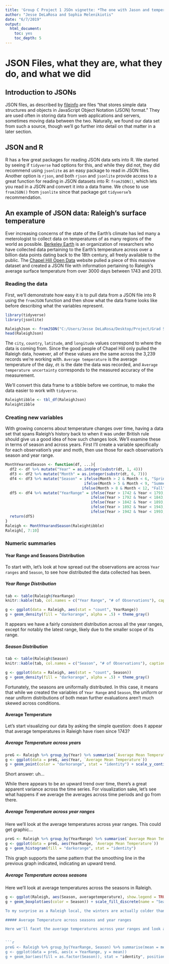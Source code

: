 ---
title: 'Group C Project 1 JSOn vignette: *The one with Jason and temperatures*'
author: "Jesse DeLaRosa and Sophia Melenikiotis"
date: "6/7/2019"
output:
  html_document:
    toc: yes
    toc_depth: 5
---

# JSON Files, what they are, what they do, and what we did

## Introduction to JSONs

JSON files, as described by [fileinfo]("https://fileinfo.com/extension/json") are files "that stores simple data structures and objects in JavaScript Object Notation (JSON) format." They are used often in storing data from web applications and servers, sometimes moving data between the two. Naturally, we found our data set from such a source, though we'll go further into detail on that matter in a later section.

## JSON and R

R has a few great packages for reading JSON data sets into R. We started by seeing if `tidyverse` had options for this, and while they did not, they did recommend using `jsonlite` as an easy package to read in JSON files. Another option is `rjson`, and both `rjson` and `jsonlite` provide access to a great function for reading in JSON datasets into R: `fromJSON()`, which lets you read in a JSON and convert it into a data frame. We chose to use `fromJSON()` from `jsonlite` since that package got `tidyverse`'s recommendation.

## An example of JSON data: Raleigh's surface temperature

Ever increasing concerns of the state of the Earth's climate has led many a meterologist to collect data on temperatures of as many regions of the world as possible. [Berkeley Earth]("http://berkeleyearth.org/about/") is an organization of researchers who have collected data pertaining to the Earth's temperature across over a billion data points dating back to the 18th century, all freely available to the public. The [Chapel Hill Open Data](https://www.chapelhillopendata.org/page/home1/) website pulled a piece of this massive dataset and created a JSON file with information pertaining to Raleigh's average surface temperature from over 3000 days between 1743 and 2013.

### Reading the data

First, we'll demonstrate how easy it is to pull data from a JSON file into R using the `fromJSON` function and then show what the data frame looks like before describing what the variables represent.
```{r setup, include=TRUE, warning=FALSE, message=FALSE}
library(tidyverse)
library(jsonlite)

RaleighJson <- fromJSON("C:/Users/Jesse DeLaRosa/Desktop/Project/Grad School/ST 558 Data Science for Statisticians/Project 1/earth-surface-temperature-data0.json")
head(RaleighJson)
```

The `city`, `country`, `latitude`, and `longitude` values correspond to where the data is coming from. Since the good people of Chapel Hill only pulled the Raleigh data, however, all of these values are the same across the 3,239 records we're working with. `Average temperature` is the average temperature of the day, `dt` is the date the data was recorded, and `Average temperature uncertainty` corresponds to the measured accuracy of the measurement. 

We'll convert this data frame to a tibble before we continue, to make the data easier to work with `tidyverse`.

```{r Raleightibble, include=TRUE, warning = FALSE}
Raleightibble <- tbl_df(RaleighJson)
Raleightibble
```


### Creating new variables

With growing concerns about temperature changes over time, having a data set that spans Raleigh's history back to when it was under British rule should give us a good idea of how such changes look. We'll examine these in terms of season and across years. First I'll create a variable specifically for each observation's year and moth, then use those for each observation's season and year range.

```{r Raleighdatemod, include=TRUE, warning = FALSE}
MonthYearandSeason <- function(df, ...){
  df2 <- df %>% mutate("Year" = as.integer(substr(dt, 1, 4)))
  df3 <- df2 %>% mutate("Month" = as.integer(substr(dt, 6, 7)))
  df4 <- df3 %>% mutate("Season" = ifelse(Month > 2 & Month < 6, "Spring",
                                   ifelse(Month > 5 & Month < 9, "Summer",
                                  ifelse(Month > 8 & Month < 12, "Fall", "Winter"))))
  df5 <- df4 %>% mutate("YearRange" = ifelse(Year > 1742 & Year < 1793, "1743-1792",
                                      ifelse(Year > 1792 & Year < 1843, "1793-1842",
                                      ifelse(Year > 1842 & Year < 1893, "1843-1892",
                                      ifelse(Year > 1892 & Year < 1943, "1893-1942",
                                      ifelse(Year > 1942 & Year < 1993, "1943-1992", "1993-2013"))))))
  return(df5)
}
Raleigh <- MonthYearandSeason(Raleightibble)
Raleigh[, 7:10]
```

### Numeric summaries

#### Year Range and Seasons Distribution

To start with, let's look at how spread out the observations are across `Year ranges` and `Season`, to see how distributed the data collected has been.

##### Year Range Distribution

```{r Raleighrangetable, include = TRUE, warning = FALSE}
tab <- table(Raleigh$YearRange)
knitr::kable(tab, col.names = c("Year Range", "# of Observations"), caption = "Distribution of Observations across Year Ranges")
```

```{r Raleighrangeplot, eval=TRUE, echo=FALSE}
g <- ggplot(data = Raleigh, aes(stat = "count", YearRange))
g + geom_density(fill = "darkorange", alpha = .5) + theme_gray()
```

It appears we have a fairly consistent distribution across all the year ranges, except for notably the latest range, likely due to the smaller scope of its range. 

##### Season Distribution

```{r Raleighseasontable, include = TRUE, warning = FALSE}
tab <- table(Raleigh$Season)
knitr::kable(tab, col.names = c("Season", "# of Observations"), caption = "Distribution of Observations across Seasons")
```

```{r Raleighseasonplot, eval=TRUE, echo=FALSE}
g <- ggplot(data = Raleigh, aes(stat = "count", Season))
g + geom_density(fill = "darkorange", alpha = .5) + theme_gray()
```

Fortunately, the seasons are uniformally distributed. In this case, it means that while we created the variables of `Year Range` and `Season`, the uniform or near uniform distributions of both mean further evaluations aren't much skewed across conditions.

#### Average Temperature 

Let's start visualizing our data by asking the simple question: does it appear that average temperatures in Raleigh have risen since 1743?

##### Average Temperature across years
```{r avgtempacrossyear, include=TRUE, warning = FALSE, message = FALSE}
preG <- Raleigh %>% group_by(Year) %>% summarise(`Average Mean Temperature`= mean(averagetemperature, na.rm = TRUE))
g <- ggplot(data = preG, aes(Year, `Average Mean Temperature`))
g + geom_point(color = "darkorange", stat = "identity") + scale_y_continuous(limits = c(13,16)) + geom_smooth()
```

Short answer: uh... 

While there appears to be an upward trend over time, there's a great apparent variance across the time series. For visualization sake, let's see what happens if we average the averages across time periods and go from there.

##### Average Temperature across year ranges

Here we'll look at the average temperatures across year ranges. This could get graphic...

```{r avgtempacrossrange, include=TRUE, warning = FALSE, message = FALSE}
preG <- Raleigh %>% group_by(YearRange) %>% summarise(`Average Mean Temperature`= mean(averagetemperature, na.rm = TRUE))
g <- ggplot(data = preG, aes(YearRange, `Average Mean Temperature`))
g + geom_histogram(fill = "darkorange", stat = "identity")
```

This graph supports the same pattern that the smoothing line in the previous graph indicated, indicating an upward trend.

##### Average Temperature across seasons

Here we'll look at average temperatures across the seasons in Raleigh.

```{r avgtempacrossseason, include=TRUE, warning = FALSE, message = FALSE}
g <- ggplot(Raleigh, aes(Season, averagetemperature), show.legend = TRUE)
g + geom_boxplot(aes(color = Season)) + scale_fill_discrete(name = "Season") + ggtitle("Average Temperature across Season

To my surprise as a Raleigh local, the winters are actually colder than the summers! Sometimes its hard to tell the difference...

##### Average Temperature across seasons and year ranges

Here we'll facet the average temperatures across year ranges and look at the seasonal temperature averages across them all.


```{r avgtempacrossseasonandrange, include=TRUE, warning = FALSE, message = FALSE}
preG <- Raleigh %>% group_by(YearRange, Season) %>% summarise(mean = mean(averagetemperature, na.rm = TRUE))
g <- ggplot(data = preG, aes(x = YearRange, y = mean))
g + geom_bar(aes(fill = as.factor(Season)), stat = "identity", position = "dodge") + labs(x ="Year Ranges") + scale_fill_discrete(name = "")
```

